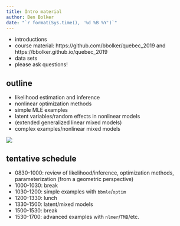 ```yaml
---
title: Intro material
author: Ben Bolker
date: "`r format(Sys.time(), '%d %B %Y')`"
---
```


- introductions
- course material: https://github.com/bbolker/quebec_2019 and https://bbolker.github.io/quebec_2019
- data sets
- please ask questions!

## outline

- likelihood estimation and inference
- nonlinear optimization methods
- simple MLE examples
- latent variables/random effects in nonlinear models
- (extended generalized linear mixed models)
- complex examples/nonlinear mixed models

![](pix/models-glmm.png)

## tentative schedule

- 0830-1000: review of likelihood/inference, optimization methods, parameterization (from a geometric perspective)
- 1000-1030: break
- 1030-1200: simple examples with `bbmle`/`optim`
- 1200-1330: lunch
- 1330-1500: latent/mixed models
- 1500-1530: break
- 1530-1700: advanced examples with `nlmer`/`TMB`/etc.
